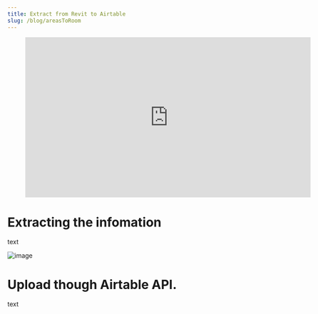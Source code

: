 ```yaml
---
title: Extract from Revit to Airtable
slug: /blog/areasToRoom
---
```


<figure class="video_container">
  <iframe title="vimeo-player" src="https://player.vimeo.com/video/124577440" width="640" height="360" frameborder="0" allowfullscreen></iframe>
</figure>

# Extracting the infomation
text

![image](/images/roomInAreaPlan.jpg)

# Upload though Airtable API.
text
